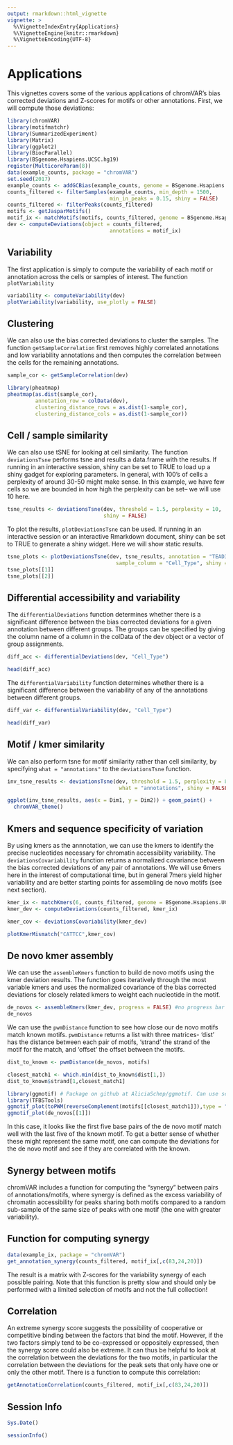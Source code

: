 ```yaml
---
output: rmarkdown::html_vignette
vignette: >
  %\VignetteIndexEntry{Applications}
  %\VignetteEngine{knitr::rmarkdown}
  %\VignetteEncoding{UTF-8}
---
```


# Applications

This vignettes covers some of the various applications of chromVAR's bias corrected deviations and Z-scores for motifs or other annotations. First, we will compute those deviations:

```r
library(chromVAR)
library(motifmatchr)
library(SummarizedExperiment)
library(Matrix)
library(ggplot2)
library(BiocParallel)
library(BSgenome.Hsapiens.UCSC.hg19)
register(MulticoreParam(8))
data(example_counts, package = "chromVAR")
set.seed(2017)
example_counts <- addGCBias(example_counts, genome = BSgenome.Hsapiens.UCSC.hg19)
counts_filtered <- filterSamples(example_counts, min_depth = 1500, 
                                 min_in_peaks = 0.15, shiny = FALSE)
counts_filtered <- filterPeaks(counts_filtered)
motifs <- getJasparMotifs()
motif_ix <- matchMotifs(motifs, counts_filtered, genome = BSgenome.Hsapiens.UCSC.hg19)
dev <- computeDeviations(object = counts_filtered, 
                                 annotations = motif_ix)
```

## Variability

The first application is simply to compute the variability of each motif or annotation across the cells or samples of interest.  The function `plotVariability` 

```r
variability <- computeVariability(dev)
plotVariability(variability, use_plotly = FALSE)
```

## Clustering

We can also use the bias corrected deviations to cluster the samples. The function `getSampleCorrelation` first removes highly correlated annotations and low variability annotations and then computes the correlation between the cells for the remaining annotations.

```r
sample_cor <- getSampleCorrelation(dev)

library(pheatmap)
pheatmap(as.dist(sample_cor), 
         annotation_row = colData(dev), 
         clustering_distance_rows = as.dist(1-sample_cor), 
         clustering_distance_cols = as.dist(1-sample_cor))
```

## Cell / sample similarity

We can also use tSNE for looking at cell similarity.  The function `deviationsTsne` performs tsne and results a data.frame with the results. If running in an interactive session, shiny can be set to TRUE to load up a shiny gadget for exploring parameters. In general, with 100's of cells a perplexity of around 30-50 might make sense. In this example, we have few cells so we are bounded in how high the perplexity can be set-- we will use 10 here. 

```r
tsne_results <- deviationsTsne(dev, threshold = 1.5, perplexity = 10, 
                               shiny = FALSE)
```

To plot the results, `plotDeviationsTsne` can be used.  If running in an interactive session or an interactive Rmarkdown document, shiny can be set to TRUE to generate a shiny widget.  Here we will show static results.

```r
tsne_plots <- plotDeviationsTsne(dev, tsne_results, annotation = "TEAD3", 
                                   sample_column = "Cell_Type", shiny = FALSE)
tsne_plots[[1]]
tsne_plots[[2]]
```

## Differential accessibility and variability

The `differentialDeviations` function determines whether there is a significant difference between the bias corrected deviations for a given annotation between different groups. The groups can be specified by giving the column name of a column in the colData of the dev object or a vector of group assignments.


```r
diff_acc <- differentialDeviations(dev, "Cell_Type")

head(diff_acc)

```

The `differentialVariability` function determines whether there is a significant difference between the variability of any of the annotations between different groups.

```r
diff_var <- differentialVariability(dev, "Cell_Type")

head(diff_var)

```


## Motif / kmer similarity

We can also perform tsne for motif similarity rather than cell similarity, by specifying `what = "annotations"` to the `deviationsTsne` function.  

```r
inv_tsne_results <- deviationsTsne(dev, threshold = 1.5, perplexity = 8, 
                                    what = "annotations", shiny = FALSE)

ggplot(inv_tsne_results, aes(x = Dim1, y = Dim2)) + geom_point() + 
  chromVAR_theme()

```

## Kmers and sequence specificity of variation

By using kmers as the annnotation, we can use the kmers to identify the precise nucleotides necessary for chromatin accessibility variability.  The `deviationsCovariability` function returns a normalized covariance between the bias corrected deviations of any pair of annotations. We will use 6mers here in the interest of computational time, but in general 7mers yield higher variability and are better starting points for assembling de novo motifs (see next section).  

```r
kmer_ix <- matchKmers(6, counts_filtered, genome = BSgenome.Hsapiens.UCSC.hg19)
kmer_dev <- computeDeviations(counts_filtered, kmer_ix)

kmer_cov <- deviationsCovariability(kmer_dev)

plotKmerMismatch("CATTCC",kmer_cov)
```


## De novo kmer assembly

We can use the `assembleKmers` function to build de novo motifs using the kmer deviation results. The function goes iteratively through the most variable kmers and uses the normalized covariance of the bias corrected deviations for closely related kmers to weight each nucleotide in the motif.  

```r
de_novos <- assembleKmers(kmer_dev, progress = FALSE) #no progress bar
de_novos
```

We can use the `pwmDistance` function to see how close our de novo motifs match known motifs. `pwmDistance` returns a list with three matrices- 'dist' has the distance between each pair of motifs, 'strand' the strand of the motif for the match, and 'offset' the offset between the motifs. 

```r
dist_to_known <- pwmDistance(de_novos, motifs)

closest_match1 <- which.min(dist_to_known$dist[1,])
dist_to_known$strand[1,closest_match1]

library(ggmotif) # Package on github at AliciaSchep/ggmotif. Can use seqLogo alternatively
library(TFBSTools)
ggmotif_plot(toPWM(reverseComplement(motifs[[closest_match1]]),type = "prob"))
ggmotif_plot(de_novos[[1]])

```

In this case, it looks like the first five base pairs of the de novo motif match well with the last five of the known motif. To get a better sense of whether these might represent the same motif, one can compute the deviations for the de novo motif and see if they are correlated with the known. 

## Synergy between motifs

chromVAR includes a function for computing the "synergy" between pairs of annotations/motifs, where synergy is defined as the excess variability of chromatin accessibility for peaks sharing both motifs compared to a random sub-sample of the same size of peaks with one motif (the one with greater variability). 

## Function for computing synergy

```r
data(example_ix, package = "chromVAR")
get_annotation_synergy(counts_filtered, motif_ix[,c(83,24,20)])
```

The result is a matrix with Z-scores for the variability synergy of each possible pairing.  Note that this function is pretty slow and should only be performed with a limited selection of motifs and not the full collection!  

## Correlation

An extreme synergy score suggests the possibility of cooperative or competitive binding between the factors that bind the motif. However, if the two factors simply tend to be co-expressed or oppositely expressed, then the synergy score could also be extreme.  It can thus be helpful to look at the correlation between the deviations for the two motifs, in particular the correlation between the deviations for the peak sets that only have one or only the other motif.  There is a function to compute this correlation:

```r
getAnnotationCorrelation(counts_filtered, motif_ix[,c(83,24,20)])
```

## Session Info

```r
Sys.Date()
```

```r
sessionInfo()
```
